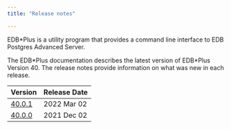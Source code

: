 ```yaml
---
title: "Release notes"

---
```


EDB\*Plus is a utility program that provides a command line interface to EDB Postgres Advanced Server.

The EDB\*Plus documentation describes the latest version of EDB\*Plus Version 40. The release notes provide information on what was new in each release. 

| Version                                | Release Date |                        
| --------------------------------------- | ------------ |  
| [40.0.1](09_edbplus_40.01_rel_notes.mdx)| 2022 Mar 02  | 
| [40.0.0](10_edbplus_40_rel_notes.mdx)       | 2021 Dec 02  | 